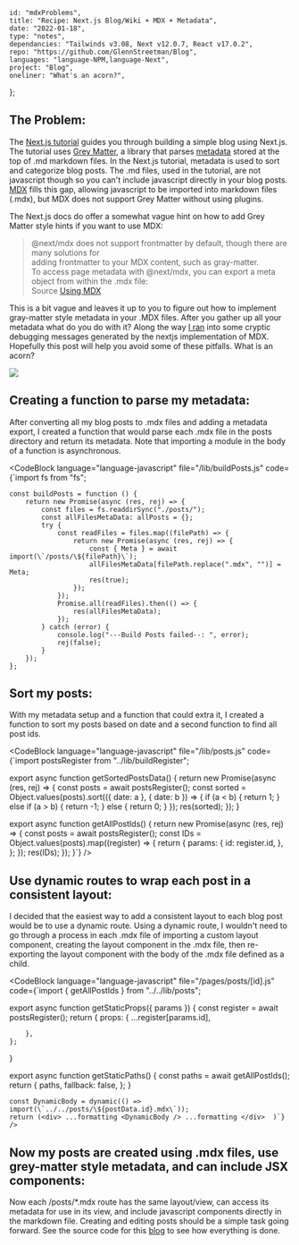 
    id: "mdxProblems",
    title: "Recipe: Next.js Blog/Wiki + MDX + Metadata",
    date: "2022-01-18",
    type: "notes",
    dependancies: "Tailwinds v3.08, Next v12.0.7, React v17.0.2",
    repo: "https://github.com/GlennStreetman/Blog",
    languages: "language-NPM,language-Next",
    project: "Blog",
    oneliner: "What's an acorn?",
};

## The Problem:

The [Next.js tutorial](https://nextjs.org/learn/basics/create-nextjs-app?utm_source=next-site&utm_medium=nav-cta&utm_campaign=next-website)
guides you through building a simple blog using Next.js. The tutorial uses [Grey Matter](https://www.npmjs.com/package/gray-matter), a library that parses
[metadata](https://nextjs.org/learn/basics/assets-metadata-css/metadata) stored at the top of .md markdown files. In the Next.js tutorial, metadata is used to sort and categorize blog posts.
The .md files, used in the tutorial, are not javascript though so you can't include javascript directly in your blog posts. [MDX](https://mdxjs.com/) fills this gap, allowing javascript to be imported
into markdown files (.mdx), but MDX does not support Grey Matter without using plugins.

The Next.js docs do offer a somewhat vague hint on how to add Grey Matter style hints if you want to use MDX:

> @next/mdx does not support frontmatter by default, though there are many solutions for  
> adding frontmatter to your MDX content, such as gray-matter.  
> To access page metadata with @next/mdx, you can export a meta object from within the .mdx file:  
> Source [Using MDX](https://nextjs.org/docs/advanced-features/using-mdx#frontmatter)

This is a bit vague and leaves it up to you to figure out how to implement gray-matter style metadata in your .MDX files.
After you gather up all your metadata what do you do with it? Along the way [I ran](https://www.youtube.com/watch?v=iIpfWORQWhU) into some cryptic debugging messages generated by
the nextjs implementation of MDX. Hopefully this post will help you avoid some of these pitfalls. What is an acorn?

<Image layout="intrinsic" src="/acorn.jpg" width={700} height={200} />

## Creating a function to parse my metadata:

After converting all my blog posts to .mdx files and adding a metadata export, I created a function that would parse each .mdx file in the posts directory and return its metadata.
Note that importing a module in the body of a function is asynchronous.

<CodeBlock language="language-javascript" file="/lib/buildPosts.js" code={`import fs from "fs";

    const buildPosts = function () {
        return new Promise(async (res, rej) => {
            const files = fs.readdirSync("./posts/");
            const allFilesMetaData: allPosts = {};
            try {
                const readFiles = files.map((filePath) => {
                    return new Promise(async (res, rej) => {
                        const { Meta } = await import(\`/posts/\${filePath}\`);
                        allFilesMetaData[filePath.replace(".mdx", "")] = Meta;
                        res(true);
                    });
                });
                Promise.all(readFiles).then(() => {
                    res(allFilesMetaData);
                });
            } catch (error) {
                console.log("---Build Posts failed--: ", error);
                rej(false);
            }
        });
    };


## Sort my posts:

With my metadata setup and a function that could extra it, I created a function to sort my posts based on date and
a second function to find all post ids.

<CodeBlock language="language-javascript" file="/lib/posts.js" code={`import postsRegister from "../lib/buildRegister";

export async function getSortedPostsData() {
    return new Promise(async (res, rej) => {
        const posts = await postsRegister();
        const sorted = Object.values(posts).sort(({ date: a }, { date: b }) => {
            if (a < b) {
                return 1;
            } else if (a > b) {
                return -1;
            } else {
                return 0;
            }
        });
        res(sorted);
    });
}

export async function getAllPostIds() {
    return new Promise(async (res, rej) => {
        const posts = await postsRegister();
        const IDs = Object.values(posts).map((register) => {
            return {
                params: {
                    id: register.id,
                },
            };
        });
        res(IDs);
    });
}`} />

## Use dynamic routes to wrap each post in a consistent layout:

I decided that the easiest way to add a consistent layout to each blog post would be to use a dynamic route.
Using a dynamic route, I wouldn't need to go through a process in each .mdx file of importing a custom layout component,
creating the layout component in the .mdx file, then re-exporting the layout component with the body of the .mdx file defined as a child.

<CodeBlock language="language-javascript" file="/pages/posts/[id].js" code={`import { getAllPostIds } from "../../lib/posts";

export async function getStaticProps({ params }) {
    const register = await postsRegister();
    return {
        props: {
            ...register[params.id],

        },
    };

}

export async function getStaticPaths() {
    const paths = await getAllPostIds();
    return {
        paths,
        fallback: false,
    };
}

    const DynamicBody = dynamic(() => import(\`../../posts/\${postData.id}.mdx\`));
    return (<div> ...formatting <DynamicBody /> ...formatting </div>  )`} />

## Now my posts are created using .mdx files, use grey-matter style metadata, and can include JSX components:

Now each /posts/\*.mdx route has the same layout/view, can access its metadata for use in its view, and include javascript components directly in the markdown file. Creating and editing
posts should be a simple task going forward. See the source code for this [blog](https://github.com/GlennStreetman/Blog) to see how everything is done.
